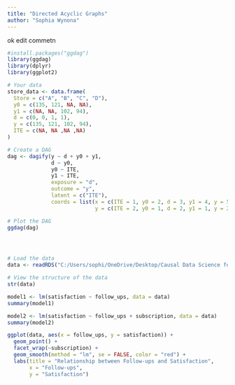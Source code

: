 ```yaml
---
title: "Directed Acyclic Graphs"
author: "Sophia Wynona"
---
```


::: callout-note
ok edit commetn
:::

```r
#install.packages("ggdag")
library(ggdag)
library(dplyr)
library(ggplot2)

# Your data
store_data <- data.frame(
  Store = c("A", "B", "C", "D"),
  y0 = c(135, 121, NA, NA),
  y1 = c(NA, NA, 102, 94),
  d = c(0, 0, 1, 1),
  y = c(135, 121, 102, 94),
  ITE = c(NA, NA ,NA ,NA)
)

# Create a DAG
dag <- dagify(y ~ d + y0 + y1,
              d ~ y0,
              y0 ~ ITE,
              y1 ~ ITE,
              exposure = "d",
              outcome = "y",
              latent = c("ITE"),
              coords = list(x = c(ITE = 1, y0 = 2, d = 3, y1 = 4, y = 5),
                            y = c(ITE = 2, y0 = 1, d = 2, y1 = 1, y = 2)))

# Plot the DAG
ggdag(dag) 




# Load the data
data <- readRDS("C:/Users/sophi/OneDrive/Desktop/Causal Data Science for Business Analytics 2023/gitclone/cdsba-swynona/assets/Causal_Data_Science_Data/customer_sat.rds")

# View the structure of the data
str(data)

model1 <- lm(satisfaction ~ follow_ups, data = data)
summary(model1)

model2 <- lm(satisfaction ~ follow_ups + subscription, data = data)
summary(model2)

ggplot(data, aes(x = follow_ups, y = satisfaction)) +
  geom_point() +
  facet_wrap(~subscription) +
  geom_smooth(method = "lm", se = FALSE, color = "red") +
  labs(title = "Relationship between Follow-ups and Satisfaction",
       x = "Follow-ups",
       y = "Satisfaction")

```